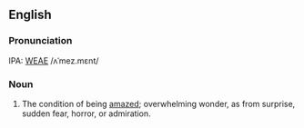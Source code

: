 ==English==
===Pronunciation===
IPA: [[WEAE]] /ʌˈmez.mɛnt/

===Noun===
# The condition of being [[amazed]]; overwhelming wonder, as from surprise, sudden fear, horror, or admiration.
<!-- material copied from Webster's Revised Unabridged Dictionary (1913) -->